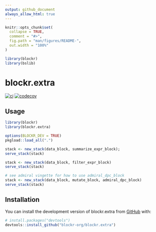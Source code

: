 ```yaml
---
output: github_document
always_allow_html: true
---
```


<!-- README.md is generated from README.Rmd. Please edit that file -->

```r
knitr::opts_chunk$set(
  collapse = TRUE,
  comment = "#>",
  fig.path = "man/figures/README-",
  out.width = "100%"
)

library(blockr)
library(bslib)
```

# blockr.extra

<!-- badges: start -->
[![ci](https://github.com/blockr-org/blockr.extra/actions/workflows/ci.yml/badge.svg)](https://github.com/blockr-org/blockr.extra/actions/workflows/ci.yml)
[![codecov](https://codecov.io/github/blockr-org/blockr.extra/graph/badge.svg?token=9AO88LK8FJ)](https://codecov.io/github/blockr-org/blockr)
<!-- badges: end -->

## Usage

```r
library(blockr)
library(blockr.extra)

options(BLOCKR_DEV = TRUE)
pkgload::load_all(".")

stack <- new_stack(data_block, summarize_expr_block);
serve_stack(stack)

stack <- new_stack(data_block, filter_expr_block)
serve_stack(stack)

# see admiral vingette for how to use admiral_dpc_block
stack <- new_stack(data_block, mutate_block, admiral_dpc_block)
serve_stack(stack)

```

## Installation

You can install the development version of blockr.extra from [GitHub](https://github.com/) with:

```r
# install.packages("devtools")
devtools::install_github("blockr-org/blockr.extra")
```
